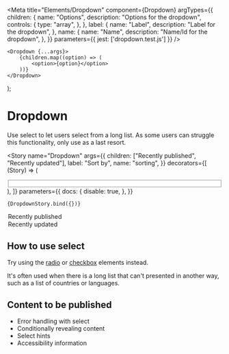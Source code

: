 
<Meta
    title="Elements/Dropdown"
    component={Dropdown}
    argTypes={{
        children: {
            name: "Options",
            description: "Options for the dropdown",
            controls: {
                type: "array",
            },
        },
        label: {
            name: "Label",
            description: "Label for the dropdown",
        },
        name: {
            name: "Name",
            description: "Name/Id for the dropdown",
        },
    }}
    parameters={{
        jest: ['dropdown.test.js']
    }}
/>

    <Dropdown {...args}>
        {children.map((option) => (
            <option>{option}</option>
        ))}
    </Dropdown>
);

# Dropdown

Use select to let users select from a long list. As some users can struggle this functionality, only use as a last resort.

<Story
    name="Dropdown"
    args={{
        children: ["Recently published", "Recently updated"],
        label: "Sort by",
        name: "sorting",
    }}
    decorators={[
        (Story) => (
            <div className="form">
                <div className="group">
                    <fieldset>
                        <Story />
                    </fieldset>
                </div>
            </div>
        ),
    ]}
    parameters={{
        docs: {
            disable: true,
        },
    }}
>
    {DropdownStory.bind({})}
</Story>

<Canvas>
    <div className="form">
        <div className="group">
            <Dropdown label="Sort by" name="sorting">
                <option>Recently published</option>
                <option>Recently updated</option>
            </Dropdown>
        </div>
    </div>
</Canvas>

<ArgsTable of={Dropdown} />

## How to use select

Try using the <a href="/essex-county-council-digital-manual/Design-system/Elements-and-Components/radio">radio</a> or <a href="/essex-county-council-digital-manual/Design-system/Elements-and-Components/checkbox">checkbox</a> elements instead.

It's often used when there is a long list that can't presented in another way, such as a list of countries or languages.

## Content to be published

-   Error handling with select
-   Conditionally revealing content
-   Select hints
-   Accessibility information

<!-- *Note: Be sure to update all label and input attributes with the correct details i.e.*

    <label for=""></label>
    <select id="">
    <select naming=""> -->
